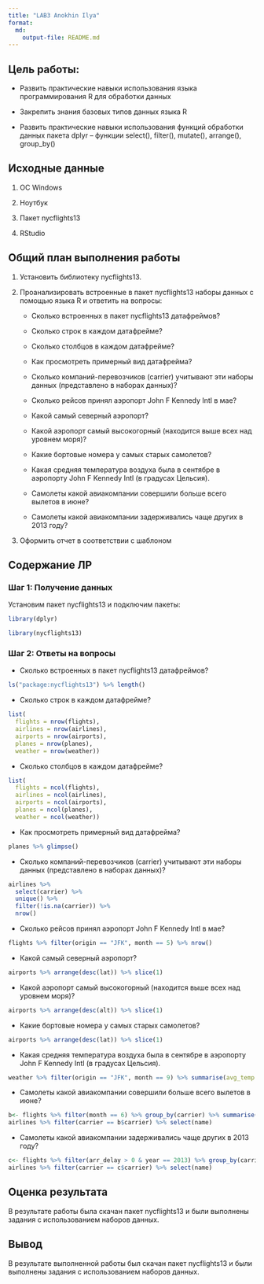 ```yaml
---
title: "LAB3 Anokhin Ilya"
format: 
  md:
    output-file: README.md
---
```


## Цель работы:

-   Развить практические навыки использования языка программирования R для обработки данных

-   Закрепить знания базовых типов данных языка R

-   Развить практические навыки использования функций обработки данных пакета dplyr – функции select(), filter(), mutate(), arrange(), group_by()

## Исходные данные

1.  OC Windows

2.  Ноутбук

3.  Пакет nycflights13

4.  RStudio

## Общий план выполнения работы

1.  Установить библиотеку nycflights13.

2.  Проанализировать встроенные в пакет nycflights13 наборы данных с помощью языка R и ответить на вопросы:

    -   Сколько встроенных в пакет nycflights13 датафреймов?

    -   Сколько строк в каждом датафрейме?

    -   Сколько столбцов в каждом датафрейме?

    -   Как просмотреть примерный вид датафрейма?

    -   Сколько компаний-перевозчиков (carrier) учитывают эти наборы данных (представлено в наборах данных)?

    -   Сколько рейсов принял аэропорт John F Kennedy Intl в мае?

    -   Какой самый северный аэропорт?

    -   Какой аэропорт самый высокогорный (находится выше всех над уровнем моря)?

    -   Какие бортовые номера у самых старых самолетов?

    -   Какая средняя температура воздуха была в сентябре в аэропорту John F Kennedy Intl (в градусах Цельсия).

    -   Самолеты какой авиакомпании совершили больше всего вылетов в июне?

    -   Самолеты какой авиакомпании задерживались чаще других в 2013 году?

3.  Оформить отчет в соответствии с шаблоном

## Содержание ЛР

### Шаг 1: Получение данных

Установим пакет nycflights13 и подключим пакеты:

```r
library(dplyr)
```

```r
library(nycflights13)
```

### Шаг 2: Ответы на вопросы

-   Сколько встроенных в пакет nycflights13 датафреймов?

```r
ls("package:nycflights13") %>% length()
```

-   Сколько строк в каждом датафрейме?

```r
list(
  flights = nrow(flights),
  airlines = nrow(airlines),
  airports = nrow(airports),
  planes = nrow(planes),
  weather = nrow(weather))
```

-   Сколько столбцов в каждом датафрейме?

```r
list(
  flights = ncol(flights),
  airlines = ncol(airlines),
  airports = ncol(airports),
  planes = ncol(planes),
  weather = ncol(weather))
```

-   Как просмотреть примерный вид датафрейма?

```r
planes %>% glimpse()
```

-   Сколько компаний-перевозчиков (carrier) учитывают эти наборы данных (представлено в наборах данных)?

```r
airlines %>%
  select(carrier) %>%
  unique() %>%
  filter(!is.na(carrier)) %>%
  nrow()
```

-    Сколько рейсов принял аэропорт John F Kennedy Intl в мае?

```r
flights %>% filter(origin == "JFK", month == 5) %>% nrow()
```

-   Какой самый северный аэропорт?

```r
airports %>% arrange(desc(lat)) %>% slice(1)
```

-   Какой аэропорт самый высокогорный (находится выше всех над уровнем моря)?

```r
airports %>% arrange(desc(alt)) %>% slice(1)
```

-   Какие бортовые номера у самых старых самолетов?

```r
airports %>% arrange(desc(lat)) %>% slice(1)
```

-   Какая средняя температура воздуха была в сентябре в аэропорту John F Kennedy Intl (в градусах Цельсия).

```r
weather %>% filter(origin == "JFK", month == 9) %>% summarise(avg_temp = mean((temp - 32) * 5 / 9, na.rm = TRUE))
```

-   Самолеты какой авиакомпании совершили больше всего вылетов в июне?

```r
b<- flights %>% filter(month == 6) %>% group_by(carrier) %>% summarise("coun"=n()) %>% arrange(desc(coun)) %>% slice(1) %>% select(carrier)
airlines %>% filter(carrier == b$carrier) %>% select(name)
```

-   Самолеты какой авиакомпании задерживались чаще других в 2013 году?

```r
c<- flights %>% filter(arr_delay > 0 & year == 2013) %>% group_by(carrier) %>% summarise("coun"=n()) %>% arrange(desc(coun)) %>% slice(1) %>% select(carrier)
airlines %>% filter(carrier == c$carrier) %>% select(name)
```

## Оценка результата

В результате работы была скачан пакет nycflights13 и были выполнены задания с использованием наборов данных.

## Вывод

В результате выполненной работы был скачан пакет nycflights13 и были выполнены задания с использованием наборов данных.